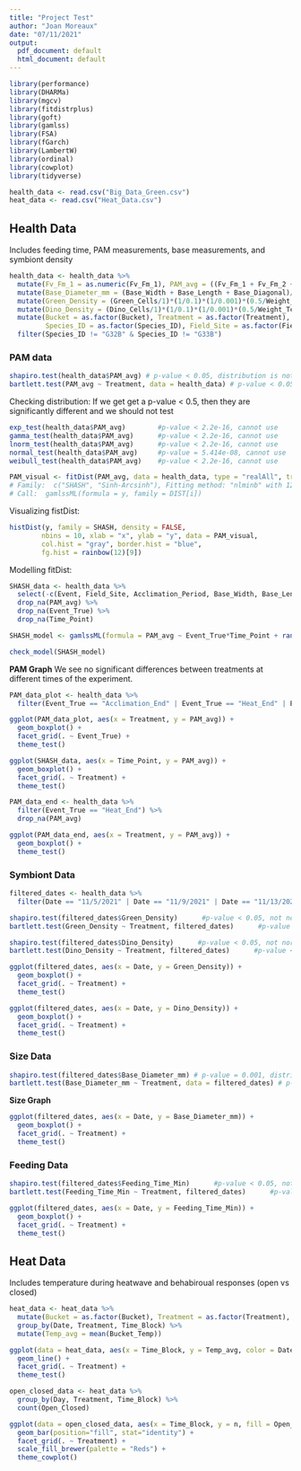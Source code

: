 ```yaml
---
title: "Project Test"
author: "Joan Moreaux"
date: "07/11/2021"
output:
  pdf_document: default
  html_document: default
---
```


```r
library(performance)
library(DHARMa)
library(mgcv)
library(fitdistrplus)
library(goft)
library(gamlss)
library(FSA) 
library(fGarch)
library(LambertW)
library(ordinal)
library(cowplot)
library(tidyverse)
```

```r
health_data <- read.csv("Big_Data_Green.csv")
heat_data <- read.csv("Heat_Data.csv")
```

## Health Data
Includes feeding time, PAM measurements, base measurements, and symbiont density 

```r
health_data <- health_data %>% 
  mutate(Fv_Fm_1 = as.numeric(Fv_Fm_1), PAM_avg = ((Fv_Fm_1 + Fv_Fm_2 + Fv_Fm_3)/3)) %>% 
  mutate(Base_Diameter_mm = (Base_Width + Base_Length + Base_Diagonal)/3) %>%
  mutate(Green_Density = (Green_Cells/1)*(1/0.1)*(1/0.001)*(0.5/Weight_Tentacle_g)) %>% 
  mutate(Dino_Density = (Dino_Cells/1)*(1/0.1)*(1/0.001)*(0.5/Weight_Tentacle_g)) %>%
  mutate(Bucket = as.factor(Bucket), Treatment = as.factor(Treatment), Event = as.factor(Event), 
         Species_ID = as.factor(Species_ID), Field_Site = as.factor(Field_Site)) %>% 
  filter(Species_ID != "G32B" & Species_ID != "G33B")
```

### PAM data
```r
shapiro.test(health_data$PAM_avg) # p-value < 0.05, distribution is not normal
bartlett.test(PAM_avg ~ Treatment, data = health_data) # p-value < 0.05, does not meet equal variance assumptions
```

Checking distribution:
If we get get a p-value < 0.5, then they are significantly different and we should not test
```r
exp_test(health_data$PAM_avg)        #p-value < 2.2e-16, cannot use
gamma_test(health_data$PAM_avg)      #p-value < 2.2e-16, cannot use
lnorm_test(health_data$PAM_avg)      #p-value < 2.2e-16, cannot use
normal_test(health_data$PAM_avg)     #p-value = 5.414e-08, cannot use
weibull_test(health_data$PAM_avg)    #p-value < 2.2e-16, cannot use
```

```r
PAM_visual <- fitDist(PAM_avg, data = health_data, type = "realAll", try.gamlss = T)
# Family:  c("SHASH", "Sinh-Arcsinh"), Fitting method: "nlminb" with 12% error
# Call:  gamlssML(formula = y, family = DIST[i]) 
```

Visualizing fistDist:
```r
histDist(y, family = SHASH, density = FALSE, 
        nbins = 10, xlab = "x", ylab = "y", data = PAM_visual, 
        col.hist = "gray", border.hist = "blue", 
        fg.hist = rainbow(12)[9])
```

Modelling fitDist:
```r
SHASH_data <- health_data %>% 
  select(-c(Event, Field_Site, Acclimation_Period, Base_Width, Base_Length, Base_Diagonal, Base_Diameter_mm, Nb_Tentacles, Weight_Total_g, Weight_Tube_g, Weight_Tentacle_g, Green_Cells, Dino_Cells, Green_Density, Dino_Density, Feeding_Time_Min, Feeding_Time, Feeding_Start, Feeding_Stop, Photo_ID, Removed, MI_Green, MI_Dino, Fv_Fm_1, Fv_Fm_2, Fv_Fm_3)) %>% 
  drop_na(PAM_avg) %>% 
  drop_na(Event_True) %>% 
  drop_na(Time_Point)

SHASH_model <- gamlssML(formula = PAM_avg ~ Event_True*Time_Point + random(Species_ID), family = SHASH, data = SHASH_data)

check_model(SHASH_model)
```

**PAM Graph**
We see no significant differences between treatments at different times of the experiment. 
```r
PAM_data_plot <- health_data %>% 
  filter(Event_True == "Acclimation_End" | Event_True == "Heat_End" | Event_True == "Recovery_End")

ggplot(PAM_data_plot, aes(x = Treatment, y = PAM_avg)) +
  geom_boxplot() +
  facet_grid(. ~ Event_True) +
  theme_test()

ggplot(SHASH_data, aes(x = Time_Point, y = PAM_avg)) +
  geom_boxplot() +
  facet_grid(. ~ Treatment) +
  theme_test()
```

```r
PAM_data_end <- health_data %>% 
  filter(Event_True == "Heat_End") %>% 
  drop_na(PAM_avg)
```

```r
ggplot(PAM_data_end, aes(x = Treatment, y = PAM_avg)) +
  geom_boxplot() +
  theme_test()
```

### Symbiont Data
```r
filtered_dates <- health_data %>%
  filter(Date == "11/5/2021" | Date == "11/9/2021" | Date == "11/13/2021")

shapiro.test(filtered_dates$Green_Density)      #p-value < 0.05, not normal distribution
bartlett.test(Green_Density ~ Treatment, filtered_dates)      #p-value < 0.05, does not meet assumption of equal variance

shapiro.test(filtered_dates$Dino_Density)      #p-value < 0.05, not normal distribution
bartlett.test(Dino_Density ~ Treatment, filtered_dates)      #p-value < 0.05, does not meet assumption of equal variance
```

```r
ggplot(filtered_dates, aes(x = Date, y = Green_Density)) +
  geom_boxplot() +
  facet_grid(. ~ Treatment) +
  theme_test()
```

```r
ggplot(filtered_dates, aes(x = Date, y = Dino_Density)) +
  geom_boxplot() +
  facet_grid(. ~ Treatment) +
  theme_test()
```

### Size Data
```r
shapiro.test(filtered_dates$Base_Diameter_mm) # p-value = 0.001, distribution is not normal
bartlett.test(Base_Diameter_mm ~ Treatment, data = filtered_dates) # p-value = 0.30, yay equal variance
```

**Size Graph**
```r
ggplot(filtered_dates, aes(x = Date, y = Base_Diameter_mm)) +
  geom_boxplot() +
  facet_grid(. ~ Treatment) +
  theme_test()
```

### Feeding Data
```r
shapiro.test(filtered_dates$Feeding_Time_Min)      #p-value < 0.05, not normal distribution
bartlett.test(Feeding_Time_Min ~ Treatment, filtered_dates)      #p-value < 0.01, does not meet assumption of equal variance

ggplot(filtered_dates, aes(x = Date, y = Feeding_Time_Min)) +
  geom_boxplot() +
  facet_grid(. ~ Treatment) +
  theme_test()
```

## Heat Data
Includes temperature during heatwave and behabiroual responses (open vs closed)

```r
heat_data <- heat_data %>% 
  mutate(Bucket = as.factor(Bucket), Treatment = as.factor(Treatment), Field_Site = as.factor(Field_Site)) %>% 
  group_by(Date, Treatment, Time_Block) %>% 
  mutate(Temp_avg = mean(Bucket_Temp))
```

```r
ggplot(data = heat_data, aes(x = Time_Block, y = Temp_avg, color = Date)) +
  geom_line() +
  facet_grid(. ~ Treatment) +
  theme_test()
```

```r
open_closed_data <- heat_data %>% 
  group_by(Day, Treatment, Time_Block) %>% 
  count(Open_Closed)

ggplot(data = open_closed_data, aes(x = Time_Block, y = n, fill = Open_Closed)) + 
  geom_bar(position="fill", stat="identity") +
  facet_grid(. ~ Treatment) +
  scale_fill_brewer(palette = "Reds") +
  theme_cowplot()
```


